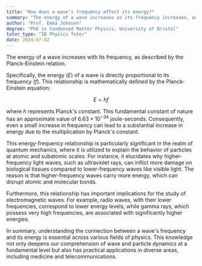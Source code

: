 ```yaml
---
title: "How does a wave's frequency affect its energy?"
summary: "The energy of a wave increases as its frequency increases, according to the Planck-Einstein relation."
author: "Prof. Emma Johnson"
degree: "PhD in Condensed Matter Physics, University of Bristol"
tutor_type: "IB Physics Tutor"
date: 2024-07-02
---
```


The energy of a wave increases with its frequency, as described by the Planck-Einstein relation.

Specifically, the energy ($E$) of a wave is directly proportional to its frequency ($f$). This relationship is mathematically defined by the Planck-Einstein equation:

$$
E = hf
$$

where $h$ represents Planck's constant. This fundamental constant of nature has an approximate value of $6.63 \times 10^{-34}$ joule-seconds. Consequently, even a small increase in frequency can lead to a substantial increase in energy due to the multiplication by Planck's constant.

This energy-frequency relationship is particularly significant in the realm of quantum mechanics, where it is utilized to explain the behavior of particles at atomic and subatomic scales. For instance, it elucidates why higher-frequency light waves, such as ultraviolet rays, can inflict more damage on biological tissues compared to lower-frequency waves like visible light. The reason is that higher-frequency waves carry more energy, which can disrupt atomic and molecular bonds.

Furthermore, this relationship has important implications for the study of electromagnetic waves. For example, radio waves, with their lower frequencies, correspond to lower energy levels, while gamma rays, which possess very high frequencies, are associated with significantly higher energies.

In summary, understanding the connection between a wave's frequency and its energy is essential across various fields of physics. This knowledge not only deepens our comprehension of wave and particle dynamics at a fundamental level but also has practical applications in diverse areas, including medicine and telecommunications.
    